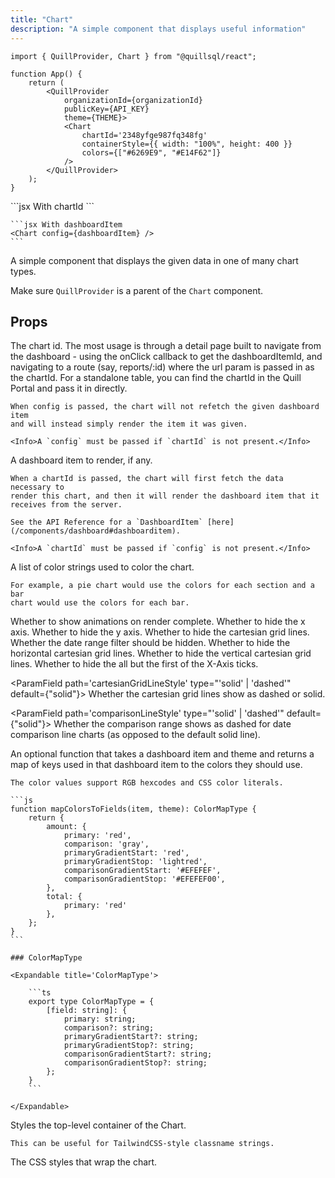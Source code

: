 ```yaml
---
title: "Chart"
description: "A simple component that displays useful information"
---
```


```tsx App.tsx
import { QuillProvider, Chart } from "@quillsql/react";

function App() {
	return (
		<QuillProvider
			organizationId={organizationId}
			publicKey={API_KEY}
			theme={THEME}>
			<Chart
				chartId='2348yfge987fq348fg'
				containerStyle={{ width: "100%", height: 400 }}
				colors={["#6269E9", "#E14F62"]}
			/>
		</QuillProvider>
	);
}
```

<RequestExample>
	```jsx With chartId
	<Chart chartId="964504993938" />
	```

    ```jsx With dashboardItem
    <Chart config={dashboardItem} />
    ```

</RequestExample>

A simple component that displays the given data in one of many chart types.

<Info>Make sure `QuillProvider` is a parent of the `Chart` component.</Info>

## Props

<ParamField path='chartId' type='string'>
	The chart id. The most usage is through a detail page built to navigate from
	the dashboard - using the onClick callback to get the dashboardItemId, and
	navigating to a route (say, reports/:id) where the url param is passed in as
	the chartId. For a standalone table, you can find the chartId in the Quill
	Portal and pass it in directly.

    When config is passed, the chart will not refetch the given dashboard item
    and will instead simply render the item it was given.

    <Info>A `config` must be passed if `chartId` is not present.</Info>

</ParamField>

<ParamField path='config' type='DashboardItem'>
	A dashboard item to render, if any.

    When a chartId is passed, the chart will first fetch the data necessary to
    render this chart, and then it will render the dashboard item that it
    receives from the server.

    See the API Reference for a `DashboardItem` [here](/components/dashboard#dashboarditem).

    <Info>A `chartId` must be passed if `config` is not present.</Info>

</ParamField>

<ParamField path='colors' type='string[]'>
	A list of color strings used to color the chart.

    For example, a pie chart would use the colors for each section and a bar
    chart would use the colors for each bar.

</ParamField>

<ParamField path='isAnimationActive' type='boolean'>
	Whether to show animations on render complete.
</ParamField>

<ParamField path='hideXAxis' type='boolean'>
	Whether to hide the x axis.
</ParamField>

<ParamField path='hideYAxis' type='boolean'>
	Whether to hide the y axis.
</ParamField>

<ParamField path='hideCartesianGrid' type='boolean'>
	Whether to hide the cartesian grid lines.
</ParamField>

<ParamField path='hideDateRangeFilter' type='boolean'>
	Whether the date range filter should be hidden.
</ParamField>

<ParamField path='hideHorizontalCartesianGrid' type='boolean' default={false}>
	Whether to hide the horizontal cartesian grid lines.
</ParamField>

<ParamField path='hideVerticalCartesianGrid' type='boolean' default={true}>
	Whether to hide the vertical cartesian grid lines.
</ParamField>

<ParamField path='hideSubsequentXAxisTicks' type='boolean' default={false}>
	Whether to hide the all but the first of the X-Axis ticks.
</ParamField>

<ParamField
	path='cartesianGridLineStyle'
	type="'solid' | 'dashed'"
	default={"solid"}>
	Whether the cartesian grid lines show as dashed or solid.
</ParamField>

<ParamField
	path='comparisonLineStyle'
	type="'solid' | 'dashed'"
	default={"solid"}>
	Whether the comparison range shows as dashed for date comparison line charts
	(as opposed to the default solid line).
</ParamField>

<ParamField path='mapColorsToFields' type='(dashboardItem: DashboardItem, theme: QuillTheme) => ColorMapType'>
    An optional function that takes a dashboard item and theme and returns a
    map of keys used in that dashboard item to the colors they should use.
	
	The color values support RGB hexcodes and CSS color literals.

    ```js
    function mapColorsToFields(item, theme): ColorMapType {
    	return {
    		amount: {
    			primary: 'red',
    			comparison: 'gray',
    			primaryGradientStart: 'red',
    			primaryGradientStop: 'lightred',
    			comparisonGradientStart: '#EFEFEF',
    			comparisonGradientStop: '#EFEFEF00',
    		},
    		total: {
    			primary: 'red'
    		},
    	};
    }
    ```

    ### ColorMapType

    <Expandable title='ColorMapType'>

    	```ts
    	export type ColorMapType = {
    		[field: string]: {
    			primary: string;
    			comparison?: string;
    			primaryGradientStart?: string;
    			primaryGradientStop?: string;
    			comparisonGradientStart?: string;
    			comparisonGradientStop?: string;
    		};
    	}
    	```

    </Expandable>

</ParamField>

<ParamField path='className' type='string'>
	Styles the top-level container of the Chart.

    This can be useful for TailwindCSS-style classname strings.

</ParamField>

<ParamField path='containerStyle' type='React.CSSProperties'>
	The CSS styles that wrap the chart.
</ParamField>

